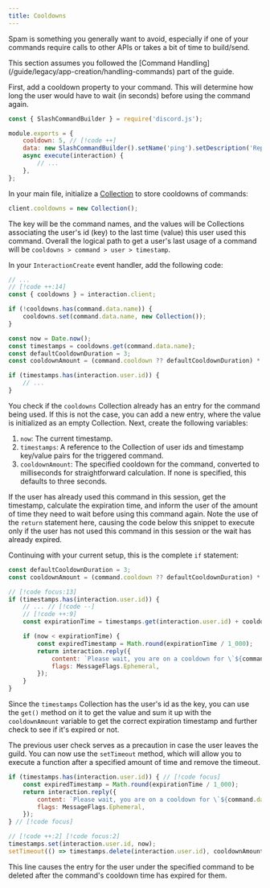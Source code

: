 ```yaml
---
title: Cooldowns
---
```


Spam is something you generally want to avoid, especially if one of your commands require calls to other APIs or takes a bit of time to build/send.

<Callout>
    This section assumes you followed the [Command Handling](/guide/legacy/app-creation/handling-commands) part of the guide.
</Callout>

First, add a cooldown property to your command. This will determine how long the user would have to wait (in seconds) before using the command again.

```js title="commands/utility/ping.js"
const { SlashCommandBuilder } = require('discord.js');

module.exports = {
	cooldown: 5, // [!code ++]
	data: new SlashCommandBuilder().setName('ping').setDescription('Replies with Pong!'),
	async execute(interaction) {
		// ...
	},
};
```

In your main file, initialize a [Collection](/additional-info/collections.md) to store cooldowns of commands:

```js
client.cooldowns = new Collection();
```

The key will be the command names, and the values will be Collections associating the user's id (key) to the last time (value) this user used this command. Overall the logical path to get a user's last usage of a command will be `cooldowns > command > user > timestamp`.

In your `InteractionCreate` event handler, add the following code:

```js title="index.js / interactionCreate.js (if you followed the event handler section)"
// ...
// [!code ++:14]
const { cooldowns } = interaction.client;

if (!cooldowns.has(command.data.name)) {
	cooldowns.set(command.data.name, new Collection());
}

const now = Date.now();
const timestamps = cooldowns.get(command.data.name);
const defaultCooldownDuration = 3;
const cooldownAmount = (command.cooldown ?? defaultCooldownDuration) * 1_000;

if (timestamps.has(interaction.user.id)) {
	// ...
}
```

You check if the `cooldowns` Collection already has an entry for the command being used. If this is not the case, you can add a new entry, where the value is initialized as an empty Collection. Next, create the following variables:

1. `now`: The current timestamp.
2. `timestamps`: A reference to the Collection of user ids and timestamp key/value pairs for the triggered command.
3. `cooldownAmount`: The specified cooldown for the command, converted to milliseconds for straightforward calculation. If none is specified, this defaults to three seconds.

If the user has already used this command in this session, get the timestamp, calculate the expiration time, and inform the user of the amount of time they need to wait before using this command again. Note the use of the `return` statement here, causing the code below this snippet to execute only if the user has not used this command in this session or the wait has already expired.

Continuing with your current setup, this is the complete `if` statement:

```js title="index.js / interactionCreate.js (if you followed the event handler section)"
const defaultCooldownDuration = 3;
const cooldownAmount = (command.cooldown ?? defaultCooldownDuration) * 1_000;

// [!code focus:13]
if (timestamps.has(interaction.user.id)) {
	// ... // [!code --]
	// [!code ++:9]
	const expirationTime = timestamps.get(interaction.user.id) + cooldownAmount;

	if (now < expirationTime) {
		const expiredTimestamp = Math.round(expirationTime / 1_000);
		return interaction.reply({
			content: `Please wait, you are on a cooldown for \`${command.data.name}\`. You can use it again <t:${expiredTimestamp}:R>.`,
			flags: MessageFlags.Ephemeral,
		});
	}
}
```

Since the `timestamps` Collection has the user's id as the key, you can use the `get()` method on it to get the value and sum it up with the `cooldownAmount` variable to get the correct expiration timestamp and further check to see if it's expired or not.

The previous user check serves as a precaution in case the user leaves the guild. You can now use the `setTimeout` method, which will allow you to execute a function after a specified amount of time and remove the timeout.

```js {5-6}
if (timestamps.has(interaction.user.id)) { // [!code focus]
	const expiredTimestamp = Math.round(expirationTime / 1_000);
	return interaction.reply({
		content: `Please wait, you are on a cooldown for \`${command.data.name}\`. You can use it again <t:${expiredTimestamp}:R>.`,
		flags: MessageFlags.Ephemeral,
	});
} // [!code focus]

// [!code ++:2] [!code focus:2]
timestamps.set(interaction.user.id, now);
setTimeout(() => timestamps.delete(interaction.user.id), cooldownAmount);
```

This line causes the entry for the user under the specified command to be deleted after the command's cooldown time has expired for them.

